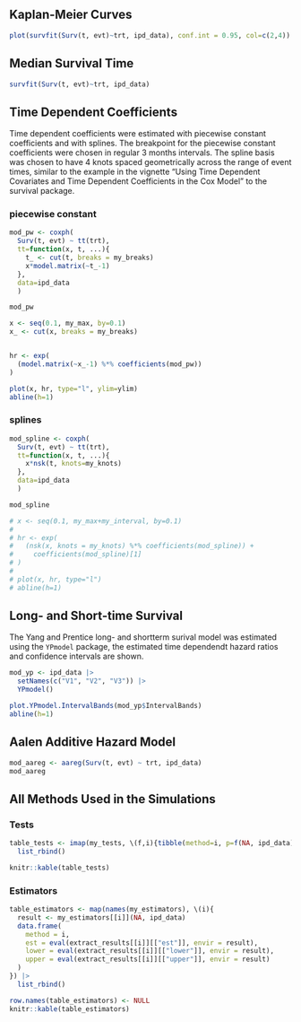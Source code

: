 ## Kaplan-Meier Curves

```r
plot(survfit(Surv(t, evt)~trt, ipd_data), conf.int = 0.95, col=c(2,4))
```

## Median Survival Time

```r
survfit(Surv(t, evt)~trt, ipd_data)
```

## Time Dependent Coefficients

Time dependent coefficients were estimated with piecewise constant coefficients and with splines. The breakpoint for the piecewise constant coefficients were chosen in regular 3 months intervals. The spline basis was chosen to have 4 knots spaced geometrically across the range of event times, similar to the example in the vignette "Using Time Dependent Covariates and Time Dependent
Coefficients in the Cox Model" to the survival package.

### piecewise constant

```r
mod_pw <- coxph(
  Surv(t, evt) ~ tt(trt),
  tt=function(x, t, ...){
    t_ <- cut(t, breaks = my_breaks)
    x*model.matrix(~t_-1)
  },
  data=ipd_data
  )

mod_pw
```

```r
x <- seq(0.1, my_max, by=0.1)
x_ <- cut(x, breaks = my_breaks)


hr <- exp(
  (model.matrix(~x_-1) %*% coefficients(mod_pw))
)

plot(x, hr, type="l", ylim=ylim)
abline(h=1)
```

### splines

```r
mod_spline <- coxph(
  Surv(t, evt) ~ tt(trt),
  tt=function(x, t, ...){
    x*nsk(t, knots=my_knots)
  },
  data=ipd_data
  )

mod_spline
```

```r
# x <- seq(0.1, my_max+my_interval, by=0.1)
# 
# hr <- exp(
#   (nsk(x, knots = my_knots) %*% coefficients(mod_spline)) +
#     coefficients(mod_spline)[1]
# )
# 
# plot(x, hr, type="l")
# abline(h=1)
```

## Long- and Short-time Survival

The Yang and Prentice long- and shortterm surival model was estimated using the `YPmodel` package, the estimated time dependendt hazard ratios and confidence intervals are shown.

```r
mod_yp <- ipd_data |> 
  setNames(c("V1", "V2", "V3")) |> 
  YPmodel()

plot.YPmodel.IntervalBands(mod_yp$IntervalBands)
abline(h=1)
```



## Aalen Additive Hazard Model

```r
mod_aareg <- aareg(Surv(t, evt) ~ trt, ipd_data)
mod_aareg
```

## All Methods Used in the Simulations

### Tests
```r
table_tests <- imap(my_tests, \(f,i){tibble(method=i, p=f(NA, ipd_data)$p)}) |> 
  list_rbind()

knitr::kable(table_tests)
```

### Estimators

```r
table_estimators <- map(names(my_estimators), \(i){
  result <- my_estimators[[i]](NA, ipd_data)
  data.frame(
    method = i,
    est = eval(extract_results[[i]][["est"]], envir = result),
    lower = eval(extract_results[[i]][["lower"]], envir = result),
    upper = eval(extract_results[[i]][["upper"]], envir = result)
  )
}) |>
  list_rbind()

row.names(table_estimators) <- NULL
knitr::kable(table_estimators)
```
